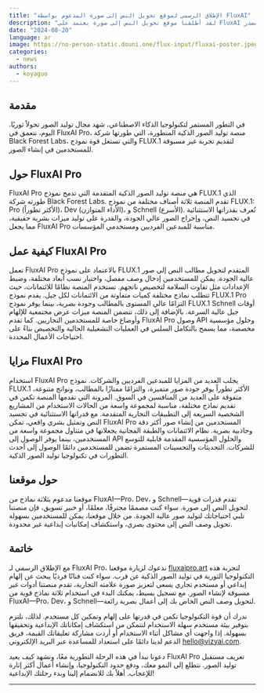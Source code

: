 ```yaml
---
title: "الإطلاق الرسمي لموقع تحويل النص إلى صورة المدعوم بواسطة FluxAI"
description: "لقد أطلقنا موقع تحويل النص إلى صورة يعتمد على FluxAI وجعلناه مفتوح المصدر."
date: "2024-08-20"
language: ar
image: https://no-person-static.douni.one/flux-input/fluxai-poster.jpeg
categories:
  - news
authors:
  - koyaguo
---
```


## مقدمة

في التطور المستمر لتكنولوجيا الذكاء الاصطناعي، شهد مجال توليد الصور تحولاً ثوريًا. اليوم، نتعمق في FluxAI Pro، منصة توليد الصور الذكية المتطورة، التي طورتها شركة Black Forest Labs، والتي تستغل قوة نموذج FLUX.1 لتقديم تجربة غير مسبوقة للمستخدمين في إنشاء الصور.

## حول FluxAI Pro

FluxAI Pro هي منصة توليد الصور الذكية المتقدمة التي تدمج نموذج FLUX.1 الذي طورته شركة Black Forest Labs. تقدم المنصة ثلاثة أصناف مختلفة من نموذج FLUX.1: Pro (الأكثر تطوراً)، Dev (الأداء المتوازن)، و Schnell (الأسرع). تُعرف بقدراتها الاستثنائية في تجسيد النص، وإخراج الصور عالي الجودة، والقدرة على توليد ميزات بشرية حقيقية، مما يجعل FluxAI Pro مناسبة للمبدعين الفرديين ومستخدمي المؤسسات.

## كيفية عمل FluxAI Pro

تعمل FluxAI Pro بالاعتماد على نموذج FLUX.1 المتقدم لتحويل مطالب النص إلى صور عالية الجودة. يمكن للمستخدمين إدخال وصف مفصل، واختيار نسب أبعاد مختلفة، وضبط الإعدادات مثل تفاوت السلامة لتخصيص ناتجهم. تستخدم المنصة نظامًا للائتمانات، حيث تتطلب نماذج مختلفة كميات متفاوتة من الائتمانات لكل جيل. يقدم نموذج FLUX.1 Pro التزامًا عالي المستوى بالمطالب وجودة بصرية، بينما يوفر نموذج FLUX.1 Schnell أوقات جيل عالية السرعة. بالإضافة إلى ذلك، تتضمن المنصة ميزات عرض مجتمعية للإلهام وأوضاع خاصة للمستخدمين التجاريين. كما تقدم FluxAI Pro وصول API وحلول مؤسسية مخصصة، مما يسمح بالتكامل السلس في العمليات التشغيلية الحالية والتخصيص بناءً على احتياجات الأعمال المحددة.

## مزايا FluxAI Pro

استخدام FluxAI Pro يجلب العديد من المزايا للمبدعين الفرديين والشركات. نموذج FLUX.1 الأكثر تطوراً يوفر جودة صور متميزة، والتزامًا ممتازًا بالمطالب، ونواتج متنوعة، متفوقة على العديد من المنافسين في السوق. المرونة التي تقدمها المنصة تكمن في تقديم نماذج مختلفة، مناسبة لمجموعة واسعة من الحالات الاستخدام من المشاريع الشخصية السريعة إلى التطبيقات التجارية المتقدمة. مع قدراتها الاستثنائية في تجسيد النص وتمثيل بشري واقعي، تمكن FluxAI Pro المستخدمين من إنشاء صور أكثر دقة وجاذبية بصرية. نظام الائتمانات والطبقة المجانية يجعلانها في متناول مجموعة واسعة من المستخدمين، بينما يوفر الوصول إلى API والحلول المؤسسية المقدمة قابلية للتوسع للشركات. التحديثات والتحسينات المستمرة تضمن للمستخدمين دائمًا الوصول إلى أحدث التطورات في تكنولوجيا توليد الصور الذكية.

## حول موقعنا

موقعنا مدعوم بثلاثة نماذج من FluxAI—Pro، Dev، و Schnell—تقدم قدرات قوية لتحويل النص إلى صورة. سواء كنت مصممًا محترفًا، معلمًا، أو خبير تسويق، فإن منصتنا تلبي احتياجاتك لتوليد صور عالية الجودة. من خلال موقعنا، يمكن للمستخدمين بسهولة تحويل وصف النص إلى محتوى بصري، واستكشاف إمكانيات إبداعية غير محدودة.

## خاتمة

مع الإطلاق الرسمي لـ FluxAI Pro، ندعوك لزيارة موقعنا [fluxaipro.art](http://fluxaipro.art) لتجربة هذه التكنولوجيا الثورية في توليد الصور الذكية عن قرب. سواء كنت فنانًا فرديًا يبحث عن إلهام إبداعي أو مستخدم تجاري يسعى لتعزيز صورة علامته التجارية، تقدم منصتنا أدوات غير مسبوقة لإنشاء الصور. مع تسجيل بسيط، يمكنك البدء في استخدام ثلاثة نماذج قوية من FluxAI—Pro، Dev، و Schnell—لتحويل وصف النص الخاص بك إلى أعمال بصرية رائعة.

ندرك أن قوة التكنولوجيا تكمن في قدرتها على إلهام وتمكين كل مستخدم. لذلك، نلتزم بتوفير بيئة مستخدم سهلة الاستخدام لتتمكن من استكشاف إمكاناتك الإبداعية وتحقيقها بسهولة. إذا واجهت أي مشاكل أثناء الاستخدام أو أردت مشاركة تعليقاتك القيمة، فريق الدعم لدينا دائمًا على استعداد للمساعدة عبر البريد الإلكتروني [hello@vizyai.com](mailto:hello@vizyai.com).

دعونا نبدأ في هذه الرحلة التطورية معًا، ونشهد كيف يعيد FluxAI Pro تعريف مستقبل توليد الصور. نتطلع إلى النمو معك، ودفع حدود التكنولوجيا، وإنشاء أعمال أكثر إثارة للإعجاب. أهلاً بك للانضمام إلينا وبدء رحلتك الإبداعية!

---
